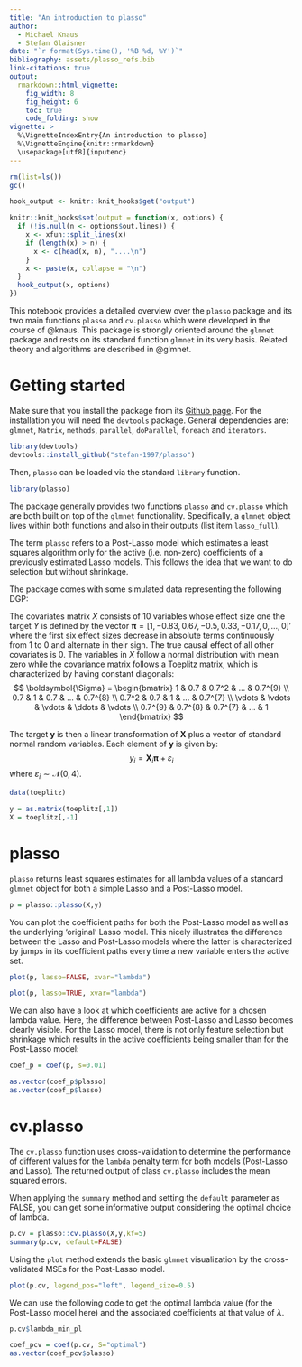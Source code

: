```yaml
---
title: "An introduction to plasso"
author:
  - Michael Knaus
  - Stefan Glaisner
date: "`r format(Sys.time(), '%B %d, %Y')`"
bibliography: assets/plasso_refs.bib
link-citations: true
output:
  rmarkdown::html_vignette:
    fig_width: 8
    fig_height: 6
    toc: true
    code_folding: show
vignette: >
  %\VignetteIndexEntry{An introduction to plasso}
  %\VignetteEngine{knitr::rmarkdown}
  \usepackage[utf8]{inputenc}
---
```


```r

rm(list=ls())
gc()

hook_output <- knitr::knit_hooks$get("output")

knitr::knit_hooks$set(output = function(x, options) {
  if (!is.null(n <- options$out.lines)) {
    x <- xfun::split_lines(x)
    if (length(x) > n) {
      x <- c(head(x, n), "....\n")
    }
    x <- paste(x, collapse = "\n")
  }
  hook_output(x, options)
})

```

This notebook provides a detailed overview over the `plasso` package and its two main functions `plasso` and `cv.plasso` which were developed in the course of @knaus. This package is strongly oriented around the `glmnet` package and rests on its standard function `glmnet` in its very basis. Related theory and algorithms are described in @glmnet.


# Getting started

Make sure that you install the package from its [Github page](https://github.com/stefan-1997/plasso). For the installation you will need the `devtools` package. General dependencies are: `glmnet`, `Matrix`, `methods`, `parallel`, `doParallel`, `foreach` and `iterators`.

```r

library(devtools)
devtools::install_github("stefan-1997/plasso")

```

Then, `plasso` can be loaded via the standard `library` function.

```r

library(plasso)

```

The package generally provides two functions `plasso` and `cv.plasso` which are both built on top of the `glmnet` functionality. Specifically, a `glmnet` object lives within both functions and also in their outputs (list item `lasso_full`).

The term `plasso` refers to a Post-Lasso model which estimates a least squares algorithm only for the active (i.e. non-zero) coefficients of a previously estimated Lasso models. This follows the idea that we want to do selection but without shrinkage.

The package comes with some simulated data representing the following DGP:

The covariates matrix $X$ consists of 10 variables whose effect size one the target $Y$ is defined by the vector $\boldsymbol{\pi} = [1, -0.83, 0.67, -0.5, 0.33, -0.17, 0, ..., 0]'$ where the first six effect sizes decrease in absolute terms continuously from 1 to 0 and alternate in their sign. The true causal effect of all other covariates is 0. The variables in $X$ follow a normal distribution with mean zero while the covariance matrix follows a Toeplitz matrix, which is characterized by having constant diagonals:
$$
\boldsymbol{\Sigma} = \begin{bmatrix} 1 & 0.7 & 0.7^2 & ... & 0.7^{9} \\ 0.7 & 1 & 0.7 & ... & 0.7^{8} \\ 0.7^2 & 0.7 & 1 & ... & 0.7^{7} \\ \vdots & \vdots & \vdots & \ddots & \vdots \\ 0.7^{9} & 0.7^{8} & 0.7^{7} & ... & 1 \end{bmatrix}
$$

The target $\boldsymbol{y}$ is then a linear transformation of $\boldsymbol{X}$ plus a vector of standard normal random variables. Each element of $\boldsymbol{y}$ is given by:
$$
y_i = \boldsymbol{X}_i \boldsymbol{\pi} + \varepsilon_i
$$
where $\varepsilon_i \sim \mathcal{N}(0,4)$.

```r

data(toeplitz)

y = as.matrix(toeplitz[,1])
X = toeplitz[,-1]

```

# plasso

`plasso` returns least squares estimates for all lambda values of a standard `glmnet` object for both a simple Lasso and a Post-Lasso model.

```r

p = plasso::plasso(X,y)

```

You can plot the coefficient paths for both the Post-Lasso model as well as the underlying 'original' Lasso model. This nicely illustrates the difference between the Lasso and Post-Lasso models where the latter is characterized by jumps in its coefficient paths every time a new variable enters the active set.

```r

plot(p, lasso=FALSE, xvar="lambda")

plot(p, lasso=TRUE, xvar="lambda")

```

We can also have a look at which coefficients are active for a chosen lambda value. Here, the difference between Post-Lasso and Lasso becomes clearly visible. For the Lasso model, there is not only feature selection but shrinkage which results in the active coefficients being smaller than for the Post-Lasso model:

```r

coef_p = coef(p, s=0.01)

as.vector(coef_p$plasso)
as.vector(coef_p$lasso)

```


# cv.plasso

The `cv.plasso` function uses cross-validation to determine the performance of different values for the `lambda` penalty term for both models (Post-Lasso and Lasso). The returned output of class `cv.plasso` includes the mean squared errors.

When applying the `summary` method and setting the `default` parameter as FALSE, you can get some informative output considering the optimal choice of lambda.

```r

p.cv = plasso::cv.plasso(X,y,kf=5)
summary(p.cv, default=FALSE)

```

Using the `plot` method extends the basic `glmnet` visualization by the cross-validated MSEs for the Post-Lasso model.

```r

plot(p.cv, legend_pos="left", legend_size=0.5)

```

We can use the following code to get the optimal lambda value (for the Post-Lasso model here) and the associated coefficients at that value of $\lambda$.

```r

p.cv$lambda_min_pl

```

```r

coef_pcv = coef(p.cv, S="optimal")
as.vector(coef_pcv$plasso)

```

<br>
<br>
